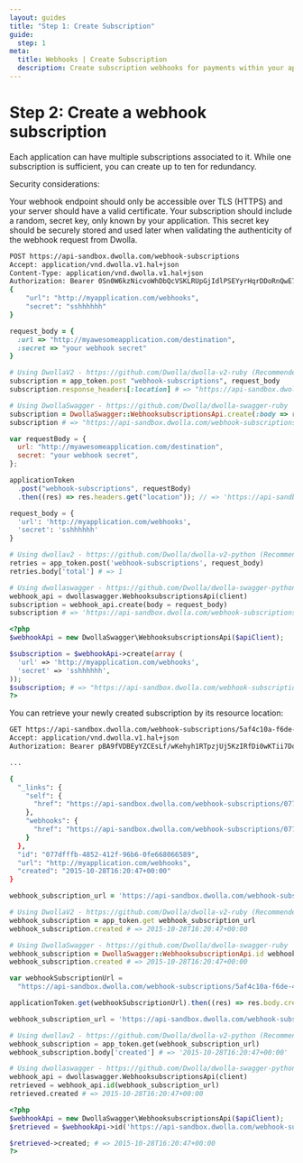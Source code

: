 ```yaml
---
layout: guides
title: "Step 1: Create Subscription"
guide:
  step: 1
meta:
  title: Webhooks | Create Subscription
  description: Create subscription webhooks for payments within your application by utilizing our open bank transfer API with no transaction fees.
---
```


# Step 2: Create a webhook subscription

Each application can have multiple subscriptions associated to it. While one subscription is sufficient, you can create up to ten for redundancy.

Security considerations:

Your webhook endpoint should only be accessible over TLS (HTTPS) and your server should have a valid certificate. Your subscription should include a random, secret key, only known by your application. This secret key should be securely stored and used later when validating the authenticity of the webhook request from Dwolla.

```bash
POST https://api-sandbox.dwolla.com/webhook-subscriptions
Accept: application/vnd.dwolla.v1.hal+json
Content-Type: application/vnd.dwolla.v1.hal+json
Authorization: Bearer 0Sn0W6kzNicvoWhDbQcVSKLRUpGjIdlPSEYyrHqrDDoRnQwE7Q
{
    "url": "http://myapplication.com/webhooks",
    "secret": "sshhhhhh"
}
```

```ruby
request_body = {
  :url => "http://myawesomeapplication.com/destination",
  :secret => "your webhook secret"
}

# Using DwollaV2 - https://github.com/Dwolla/dwolla-v2-ruby (Recommended)
subscription = app_token.post "webhook-subscriptions", request_body
subscription.response_headers[:location] # => "https://api-sandbox.dwolla.com/webhook-subscriptions/5af4c10a-f6de-4ac8-840d-42cb65454216"

# Using DwollaSwagger - https://github.com/Dwolla/dwolla-swagger-ruby
subscription = DwollaSwagger::WebhooksubscriptionsApi.create(:body => request_body)
subscription # => "https://api-sandbox.dwolla.com/webhook-subscriptions/5af4c10a-f6de-4ac8-840d-42cb65454216"
```

```javascript
var requestBody = {
  url: "http://myawesomeapplication.com/destination",
  secret: "your webhook secret",
};

applicationToken
  .post("webhook-subscriptions", requestBody)
  .then((res) => res.headers.get("location")); // => 'https://api-sandbox.dwolla.com/webhook-subscriptions/5af4c10a-f6de-4ac8-840d-42cb65454216'
```

```python
request_body = {
  'url': 'http://myapplication.com/webhooks',
  'secret': 'sshhhhhh'
}

# Using dwollav2 - https://github.com/Dwolla/dwolla-v2-python (Recommended)
retries = app_token.post('webhook-subscriptions', request_body)
retries.body['total'] # => 1

# Using dwollaswagger - https://github.com/Dwolla/dwolla-swagger-python
webhook_api = dwollaswagger.WebhooksubscriptionsApi(client)
subscription = webhook_api.create(body = request_body)
subscription # => 'https://api-sandbox.dwolla.com/webhook-subscriptions/5af4c10a-f6de-4ac8-840d-42cb65454216'
```

```php
<?php
$webhookApi = new DwollaSwagger\WebhooksubscriptionsApi($apiClient);

$subscription = $webhookApi->create(array (
  'url' => 'http://myapplication.com/webhooks',
  'secret' => 'sshhhhhh',
));
$subscription; # => "https://api-sandbox.dwolla.com/webhook-subscriptions/5af4c10a-f6de-4ac8-840d-42cb65454216"
?>
```

You can retrieve your newly created subscription by its resource location:

```bash
GET https://api-sandbox.dwolla.com/webhook-subscriptions/5af4c10a-f6de-4ac8-840d-42cb65454216
Accept: application/vnd.dwolla.v1.hal+json
Authorization: Bearer pBA9fVDBEyYZCEsLf/wKehyh1RTpzjUj5KzIRfDi0wKTii7DqY

...

{
  "_links": {
    "self": {
      "href": "https://api-sandbox.dwolla.com/webhook-subscriptions/077dfffb-4852-412f-96b6-0fe668066589"
    },
    "webhooks": {
      "href": "https://api-sandbox.dwolla.com/webhook-subscriptions/077dfffb-4852-412f-96b6-0fe668066589/webhooks"
    }
  },
  "id": "077dfffb-4852-412f-96b6-0fe668066589",
  "url": "http://myapplication.com/webhooks",
  "created": "2015-10-28T16:20:47+00:00"
}
```

```ruby
webhook_subscription_url = 'https://api-sandbox.dwolla.com/webhook-subscriptions/5af4c10a-f6de-4ac8-840d-42cb65454216'

# Using DwollaV2 - https://github.com/Dwolla/dwolla-v2-ruby (Recommended)
webhook_subscription = app_token.get webhook_subscription_url
webhook_subscription.created # => 2015-10-28T16:20:47+00:00

# Using DwollaSwagger - https://github.com/Dwolla/dwolla-swagger-ruby
webhook_subscription = DwollaSwagger::WebhooksubscriptionApi.id webhook_subscription_url
webhook_subscription.created # => 2015-10-28T16:20:47+00:00
```

```javascript
var webhookSubscriptionUrl =
  "https://api-sandbox.dwolla.com/webhook-subscriptions/5af4c10a-f6de-4ac8-840d-42cb65454216";

applicationToken.get(webhookSubscriptionUrl).then((res) => res.body.created); // => '2016-04-20T15:49:50.340Z'
```

```python
webhook_subscription_url = 'https://api-sandbox.dwolla.com/webhook-subscriptions/5af4c10a-f6de-4ac8-840d-42cb65454216'

# Using dwollav2 - https://github.com/Dwolla/dwolla-v2-python (Recommended)
webhook_subscription = app_token.get(webhook_subscription_url)
webhook_subscription.body['created'] # => '2015-10-28T16:20:47+00:00'

# Using dwollaswagger - https://github.com/Dwolla/dwolla-swagger-python
webhook_api = dwollaswagger.WebhooksubscriptionsApi(client)
retrieved = webhook_api.id(webhook_subscription_url)
retrieved.created # => 2015-10-28T16:20:47+00:00
```

```php
<?php
$webhookApi = new DwollaSwagger\WebhooksubscriptionsApi($apiClient);
$retrieved = $webhookApi->id('https://api-sandbox.dwolla.com/webhook-subscriptions/5af4c10a-f6de-4ac8-840d-42cb65454216');

$retrieved->created; # => 2015-10-28T16:20:47+00:00
?>
```
